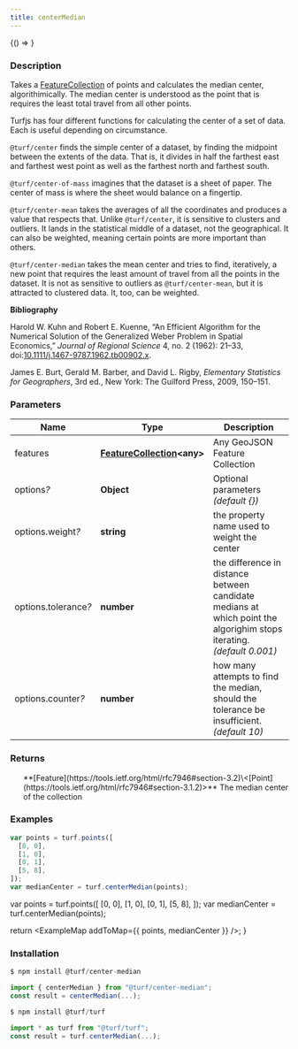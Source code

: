 ```yaml
---
title: centerMedian
---
```



<!-- Expose turf as global var for experimenting in the browser console -->

<BrowserOnly>{() => <WindowTurfGlobal turf={turf} />}</BrowserOnly>

### Description

Takes a [FeatureCollection](https://tools.ietf.org/html/rfc7946#section-3.3) of points and calculates the median center,
algorithimically. The median center is understood as the point that is
requires the least total travel from all other points.

Turfjs has four different functions for calculating the center of a set of
data. Each is useful depending on circumstance.

`@turf/center` finds the simple center of a dataset, by finding the
midpoint between the extents of the data. That is, it divides in half the
farthest east and farthest west point as well as the farthest north and
farthest south.

`@turf/center-of-mass` imagines that the dataset is a sheet of paper.
The center of mass is where the sheet would balance on a fingertip.

`@turf/center-mean` takes the averages of all the coordinates and
produces a value that respects that. Unlike `@turf/center`, it is
sensitive to clusters and outliers. It lands in the statistical middle of a
dataset, not the geographical. It can also be weighted, meaning certain
points are more important than others.

`@turf/center-median` takes the mean center and tries to find, iteratively,
a new point that requires the least amount of travel from all the points in
the dataset. It is not as sensitive to outliers as `@turf/center-mean`, but it is
attracted to clustered data. It, too, can be weighted.

**Bibliography**

Harold W. Kuhn and Robert E. Kuenne, “An Efficient Algorithm for the
Numerical Solution of the Generalized Weber Problem in Spatial
Economics,” _Journal of Regional Science_ 4, no. 2 (1962): 21–33,
doi:[10.1111/j.1467-9787.1962.tb00902.x](https://doi.org/10.1111/j.1467-9787.1962.tb00902.x).

James E. Burt, Gerald M. Barber, and David L. Rigby, _Elementary
Statistics for Geographers_, 3rd ed., New York: The Guilford
Press, 2009, 150–151.

### Parameters

| Name                      | Type                                                                           | Description                                                                                                           |
| ------------------------- | ------------------------------------------------------------------------------ | --------------------------------------------------------------------------------------------------------------------- |
| features                  | **[FeatureCollection](https://tools.ietf.org/html/rfc7946#section-3.3)\<any>** | Any GeoJSON Feature Collection                                                                                        |
| options<i>?</i>           | **Object**                                                                     | Optional parameters _(default \{})_                                                                                   |
| options.weight<i>?</i>    | **string**                                                                     | the property name used to weight the center                                                                           |
| options.tolerance<i>?</i> | **number**                                                                     | the difference in distance between candidate medians at which point the algorighim stops iterating. _(default 0.001)_ |
| options.counter<i>?</i>   | **number**                                                                     | how many attempts to find the median, should the tolerance be insufficient. _(default 10)_                            |

### Returns

<ul>
  **[Feature](https://tools.ietf.org/html/rfc7946#section-3.2)\<[Point](https://tools.ietf.org/html/rfc7946#section-3.1.2)>** The median center of the collection

</ul>

### Examples

```javascript
var points = turf.points([
  [0, 0],
  [1, 0],
  [0, 1],
  [5, 8],
]);
var medianCenter = turf.centerMedian(points);
```

  var points = turf.points([
    [0, 0],
    [1, 0],
    [0, 1],
    [5, 8],
  ]);
  var medianCenter = turf.centerMedian(points);

  return <ExampleMap addToMap={{ points, medianCenter }} />;
}

### Installation

```javascript
$ npm install @turf/center-median

import { centerMedian } from "@turf/center-median";
const result = centerMedian(...);
```

```javascript
$ npm install @turf/turf

import * as turf from "@turf/turf";
const result = turf.centerMedian(...);
```
